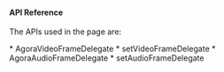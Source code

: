 
<PlatformWrapper platform="ios">

#### API Reference

The APIs used in the page are:

<ProductWrapper notAllowed="voice-calling">
* <Link to = "{{global.API_REF_IOS_ROOT}}/class_ivideoframeobserver.html">AgoraVideoFrameDelegate</Link>
* <Link to = "{{global.API_REF_IOS_ROOT}}/class_irtcengine.html#api_irtcengine_imediaengine_registervideoframeobserver">setVideoFrameDelegate</Link>
</ProductWrapper>
* <Link to = "{{global.API_REF_IOS_ROOT}}/class_iaudioframeobserver.html">AgoraAudioFrameDelegate</Link>
* <Link to = "{{global.API_REF_IOS_ROOT}}/class_irtcengine.html#api_irtcengine_imediaengine_registeraudioframeobserver">setAudioFrameDelegate</Link>

</PlatformWrapper>
